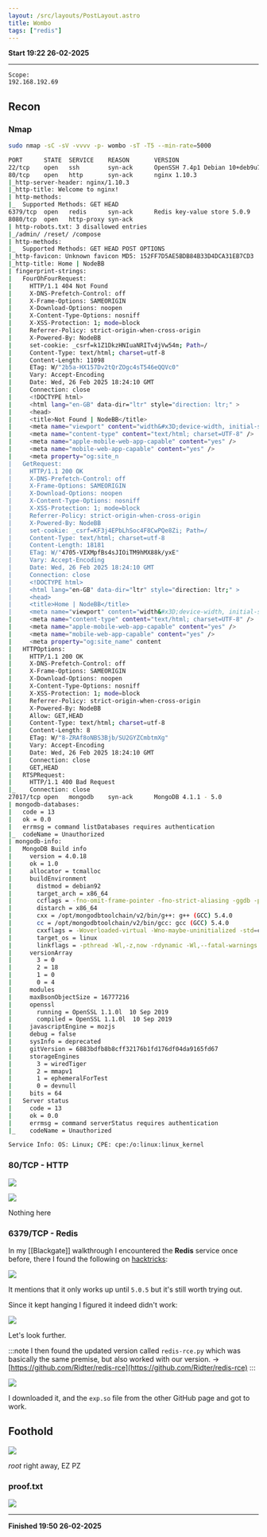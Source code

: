 ```yaml
---
layout: /src/layouts/PostLayout.astro
title: Wombo
tags: ["redis"]
---
```

**Start 19:22 26-02-2025**

---
```
Scope:
192.168.192.69
```
## Recon

### Nmap

```bash
sudo nmap -sC -sV -vvvv -p- wombo -sT -T5 --min-rate=5000

PORT      STATE  SERVICE    REASON       VERSION
22/tcp    open   ssh        syn-ack      OpenSSH 7.4p1 Debian 10+deb9u7 (protocol 2.0)
80/tcp    open   http       syn-ack      nginx 1.10.3
|_http-server-header: nginx/1.10.3
|_http-title: Welcome to nginx!
| http-methods: 
|_  Supported Methods: GET HEAD
6379/tcp  open   redis      syn-ack      Redis key-value store 5.0.9
8080/tcp  open   http-proxy syn-ack
| http-robots.txt: 3 disallowed entries 
|_/admin/ /reset/ /compose
| http-methods: 
|_  Supported Methods: GET HEAD POST OPTIONS
|_http-favicon: Unknown favicon MD5: 152FF7D5AE5BDB84B33D4DCA31EB7CD3
|_http-title: Home | NodeBB
| fingerprint-strings: 
|   FourOhFourRequest: 
|     HTTP/1.1 404 Not Found
|     X-DNS-Prefetch-Control: off
|     X-Frame-Options: SAMEORIGIN
|     X-Download-Options: noopen
|     X-Content-Type-Options: nosniff
|     X-XSS-Protection: 1; mode=block
|     Referrer-Policy: strict-origin-when-cross-origin
|     X-Powered-By: NodeBB
|     set-cookie: _csrf=k1Z1DkzHNIuaNRITv4jVw54m; Path=/
|     Content-Type: text/html; charset=utf-8
|     Content-Length: 11098
|     ETag: W/"2b5a-HX157Dv2tQrZOgc4sT546eQQVc0"
|     Vary: Accept-Encoding
|     Date: Wed, 26 Feb 2025 18:24:10 GMT
|     Connection: close
|     <!DOCTYPE html>
|     <html lang="en-GB" data-dir="ltr" style="direction: ltr;" >
|     <head>
|     <title>Not Found | NodeBB</title>
|     <meta name="viewport" content="width&#x3D;device-width, initial-scale&#x3D;1.0" />
|     <meta name="content-type" content="text/html; charset=UTF-8" />
|     <meta name="apple-mobile-web-app-capable" content="yes" />
|     <meta name="mobile-web-app-capable" content="yes" />
|     <meta property="og:site_n
|   GetRequest: 
|     HTTP/1.1 200 OK
|     X-DNS-Prefetch-Control: off
|     X-Frame-Options: SAMEORIGIN
|     X-Download-Options: noopen
|     X-Content-Type-Options: nosniff
|     X-XSS-Protection: 1; mode=block
|     Referrer-Policy: strict-origin-when-cross-origin
|     X-Powered-By: NodeBB
|     set-cookie: _csrf=KF3j4EPbLhSoc4F8CwPQe8Zi; Path=/
|     Content-Type: text/html; charset=utf-8
|     Content-Length: 18181
|     ETag: W/"4705-VIXMpfBs4sJIOiTM9hMX88k/yxE"
|     Vary: Accept-Encoding
|     Date: Wed, 26 Feb 2025 18:24:10 GMT
|     Connection: close
|     <!DOCTYPE html>
|     <html lang="en-GB" data-dir="ltr" style="direction: ltr;" >
|     <head>
|     <title>Home | NodeBB</title>
|     <meta name="viewport" content="width&#x3D;device-width, initial-scale&#x3D;1.0" />
|     <meta name="content-type" content="text/html; charset=UTF-8" />
|     <meta name="apple-mobile-web-app-capable" content="yes" />
|     <meta name="mobile-web-app-capable" content="yes" />
|     <meta property="og:site_name" content
|   HTTPOptions: 
|     HTTP/1.1 200 OK
|     X-DNS-Prefetch-Control: off
|     X-Frame-Options: SAMEORIGIN
|     X-Download-Options: noopen
|     X-Content-Type-Options: nosniff
|     X-XSS-Protection: 1; mode=block
|     Referrer-Policy: strict-origin-when-cross-origin
|     X-Powered-By: NodeBB
|     Allow: GET,HEAD
|     Content-Type: text/html; charset=utf-8
|     Content-Length: 8
|     ETag: W/"8-ZRAf8oNBS3Bjb/SU2GYZCmbtmXg"
|     Vary: Accept-Encoding
|     Date: Wed, 26 Feb 2025 18:24:10 GMT
|     Connection: close
|     GET,HEAD
|   RTSPRequest: 
|     HTTP/1.1 400 Bad Request
|_    Connection: close
27017/tcp open   mongodb    syn-ack      MongoDB 4.1.1 - 5.0
| mongodb-databases: 
|   code = 13
|   ok = 0.0
|   errmsg = command listDatabases requires authentication
|_  codeName = Unauthorized
| mongodb-info: 
|   MongoDB Build info
|     version = 4.0.18
|     ok = 1.0
|     allocator = tcmalloc
|     buildEnvironment
|       distmod = debian92
|       target_arch = x86_64
|       ccflags = -fno-omit-frame-pointer -fno-strict-aliasing -ggdb -pthread -Wall -Wsign-compare -Wno-unknown-pragmas -Winvalid-pch -Werror -O2 -Wno-unused-local-typedefs -Wno-unused-function -Wno-deprecated-declarations -Wno-unused-but-set-variable -Wno-missing-braces -fstack-protector-strong -fno-builtin-memcmp
|       distarch = x86_64
|       cxx = /opt/mongodbtoolchain/v2/bin/g++: g++ (GCC) 5.4.0
|       cc = /opt/mongodbtoolchain/v2/bin/gcc: gcc (GCC) 5.4.0
|       cxxflags = -Woverloaded-virtual -Wno-maybe-uninitialized -std=c++14
|       target_os = linux
|       linkflags = -pthread -Wl,-z,now -rdynamic -Wl,--fatal-warnings -fstack-protector-strong -fuse-ld=gold -Wl,--build-id -Wl,--hash-style=gnu -Wl,-z,noexecstack -Wl,--warn-execstack -Wl,-z,relro
|     versionArray
|       3 = 0
|       2 = 18
|       1 = 0
|       0 = 4
|     modules
|     maxBsonObjectSize = 16777216
|     openssl
|       running = OpenSSL 1.1.0l  10 Sep 2019
|       compiled = OpenSSL 1.1.0l  10 Sep 2019
|     javascriptEngine = mozjs
|     debug = false
|     sysInfo = deprecated
|     gitVersion = 6883bdfb8b8cff32176b1fd176df04da9165fd67
|     storageEngines
|       3 = wiredTiger
|       2 = mmapv1
|       1 = ephemeralForTest
|       0 = devnull
|     bits = 64
|   Server status
|     code = 13
|     ok = 0.0
|     errmsg = command serverStatus requires authentication
|_    codeName = Unauthorized

Service Info: OS: Linux; CPE: cpe:/o:linux:linux_kernel
```


### 80/TCP - HTTP

![](../../../assets/30978b762e177c1768d4b8cd959a3a04.png)

![](../../../assets/2edf8772635abc227c3fe7b4aae07b1b.png)

Nothing here


### 6379/TCP - Redis

In my [[Blackgate]] walkthrough I encountered the **Redis** service once before, there I found the following on [hacktricks](https://book.hacktricks.wiki/en/network-services-pentesting/6379-pentesting-redis.html):

![](../../../assets/905922721a7985f2229e4f578cb5f487.png)

It mentions that it only works up until `5.0.5` but it's still worth trying out.

Since it kept hanging I figured it indeed didn't work:

![](../../../assets/0bcdfda090f2126a935968ac0e687643.png)

Let's look further.

:::note
I then found the updated version called `redis-rce.py` which was basically the same premise, but also worked with our version. -> [https://github.com/Ridter/redis-rce](https://github.com/Ridter/redis-rce)
:::

![](../../../assets/966c0051ab72f7c91ed897944a04e1a6.png)

I downloaded it, and the `exp.so` file from the other GitHub page and got to work.


## Foothold

![](../../../assets/5a29c63a6e997fae882f8f5c1c48bba6.png)

*root* right away, EZ PZ


### proof.txt

![](../../../assets/be7abdcf131235abbb802ae399a5f98e.png)

---

**Finished 19:50 26-02-2025**

[^Links]:  [[OSCP Prep]]
